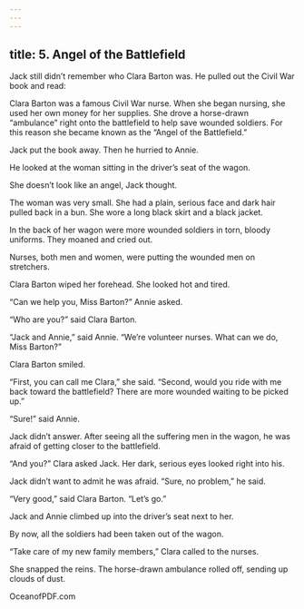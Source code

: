 ```yaml
---
---
---
```

title: 5. Angel of the Battlefield
---





Jack still didn’t remember who Clara Barton was. He pulled out the Civil War book and read:

Clara Barton was a famous Civil War nurse. When she began nursing, she used her own money for her supplies. She drove a horse-drawn “ambulance” right onto the battlefield to help save wounded soldiers. For this reason she became known as the “Angel of the Battlefield.”



Jack put the book away. Then he hurried to Annie.

He looked at the woman sitting in the driver’s seat of the wagon.

She doesn’t look like an angel, Jack thought.

The woman was very small. She had a plain, serious face and dark hair pulled back in a bun. She wore a long black skirt and a black jacket.

In the back of her wagon were more wounded soldiers in torn, bloody uniforms. They moaned and cried out.

Nurses, both men and women, were putting the wounded men on stretchers.

Clara Barton wiped her forehead. She looked hot and tired.

“Can we help you, Miss Barton?” Annie asked.

“Who are you?” said Clara Barton.

“Jack and Annie,” said Annie. “We’re volunteer nurses. What can we do, Miss Barton?”

Clara Barton smiled.

“First, you can call me Clara,” she said. “Second, would you ride with me back toward the battlefield? There are more wounded waiting to be picked up.”

“Sure!” said Annie.



Jack didn’t answer. After seeing all the suffering men in the wagon, he was afraid of getting closer to the battlefield.

“And you?” Clara asked Jack. Her dark, serious eyes looked right into his.

Jack didn’t want to admit he was afraid. “Sure, no problem,” he said.

“Very good,” said Clara Barton. “Let’s go.”

Jack and Annie climbed up into the driver’s seat next to her.

By now, all the soldiers had been taken out of the wagon.

“Take care of my new family members,” Clara called to the nurses.

She snapped the reins. The horse-drawn ambulance rolled off, sending up clouds of dust.

OceanofPDF.com